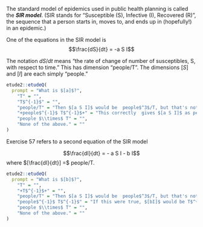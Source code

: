 The standard model of epidemics used in public health planning is called the ***SIR model***. (SIR stands for "Susceptible (S), Infective (I), Recovered (R)",  the sequence that a  person starts in,  moves to,  and ends up in  (hopefully!) in an epidemic.)

One of the equations in the SIR model is
$$\frac{dS}{dt} = -a S I$$

The notation $dS/dt$  means  "the rate of change of number of susceptibles, S,  with  respect  to time." This has dimension "people/T". The dimensions $[S]$ and $[I]$  are each simply "people."


```r
etude2::etudeQ(
  prompt = "What is $[a]$?",
    "T" = "",
    "T$^{-1}$" = "",
    "people/T" = "Then $[a S I]$ would be  people$^3$/T, but that's not the same as $[dS/dt]$.",
    "+people$^{-1}$ T$^{-1}$+" = "This correctly  gives $[a S I]$ as people/T, which  is the same as $[dS/dt]$.",
    "people $\\times$ T" = "",
    "None of the above." = ""
)
```


Exercise 57 refers to a second equation of the SIR model

$$\frac{dI}{dt}  = - a S I - b I$$
where  $[\frac{dI}{dt}] =$ people/T.

```r
etude2::etudeQ(
  prompt = "What is $[b]$?",
    "T" = "",
    "+T$^{-1}$+" = "",
    "people/T" = "Then $[a S I]$ would be  people$^3$/T, but that's not the same as $[dS/dt]$.",
    "people$^{-1}$ T$^{-1}$" = "If this were true, $[bI]$ would be T$^{-1}$. But $[bI]$ has to be the same as $[dI/dt]$, which is people $T^{-1}$.",
    "people $\\times$ T" = "",
    "None of the above." = ""
)
```
